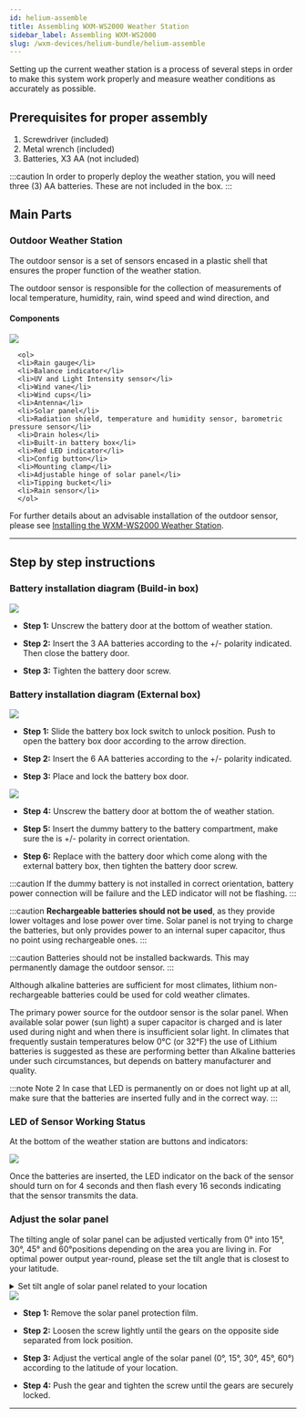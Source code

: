 ```yaml
---
id: helium-assemble
title: Assembling WXM-WS2000 Weather Station
sidebar_label: Assembling WXM-WS2000
slug: /wxm-devices/helium-bundle/helium-assemble
---
```



Setting up the current weather station is a process of several steps in order to make this system work properly
and measure weather conditions as accurately as possible.

## Prerequisites for proper assembly

1. Screwdriver (included)
2. Metal wrench (included)
3. Batteries, X3 AA (not included)

:::caution
In order to properly deploy the weather station, you will need three (3) AA batteries. These are not included in the box.
:::

## Main Parts

### Outdoor Weather Station

The outdoor sensor is a set of sensors encased in a plastic shell that ensures the proper function of the weather station.

The outdoor sensor is responsible for the collection of measurements of local temperature, humidity, rain, wind speed and wind direction, and

<h4>Components</h4>

<section class="explanation two-columns">
    <img src={useBaseUrl("/img/wxm-devices/helium-bundle/ws2000a_b-parts.svg")} />
  <div>

      <ol>
      <li>Rain gauge</li>
      <li>Balance indicator</li>
      <li>UV and Light Intensity sensor</li>
      <li>Wind vane</li>
      <li>Wind cups</li>
      <li>Antenna</li>
      <li>Solar panel</li>
      <li>Radiation shield, temperature and humidity sensor, barometric pressure sensor</li>
      <li>Drain holes</li>
      <li>Built-in battery box</li>
      <li>Red LED indicator</li>
      <li>Config button</li>
      <li>Mounting clamp</li>
      <li>Adjustable hinge of solar panel</li>
      <li>Tipping bucket</li>
      <li>Rain sensor</li>
      </ol>
  </div>
</section>

For further details about an advisable installation of the outdoor sensor, please see [Installing the WXM-WS2000 Weather Station](/wxm-devices/helium-bundle/helium-install-weather-station).

<hr/>

## Step by step instructions

### Battery installation diagram (Build-in box)

<div class="control">
    <img src={useBaseUrl("/img/wxm-devices/helium-bundle/battery diagram-1.svg")} />
</div>

- **Step 1:** Unscrew the battery door at the bottom of weather station.

- **Step 2:** Insert the 3 AA batteries according to the +/- polarity indicated. Then close the battery door.

- **Step 3:** Tighten the battery door screw.

### Battery installation diagram (External box)

  <div class="control">
    <img src={useBaseUrl("/img/wxm-devices/helium-bundle/external-battery-box.svg")} />
  </div>

  - **Step 1:** Slide the battery box lock switch to unlock position. Push to open the battery box door according to the arrow direction.

  - **Step 2:** Insert the 6 AA batteries according to the +/- polarity indicated.

  - **Step 3:**  Place and lock the battery box door.

<div class="control">
  <img src={useBaseUrl("/img/wxm-devices/helium-bundle/battery-diagram-2.svg")} />
</div>

  - **Step 4:**  Unscrew the battery door at bottom the of weather station.

  - **Step 5:**  Insert the dummy battery to the battery compartment, make sure the is +/- polarity in correct orientation.

  - **Step 6:**  Replace with the battery door which come along with the external battery box, then tighten the battery door screw.


:::caution
If the dummy battery is not installed in correct orientation, battery power connection will be
failure and the LED indicator will not be flashing.
:::

:::caution
**Rechargeable batteries should not be used**, as they provide lower voltages and lose power over time.
Solar panel is not trying to charge the batteries, but only provides power to an internal super capacitor,
thus no point using rechargeable ones.
:::

:::caution
Batteries should not be installed backwards. This may permanently damage the outdoor sensor.
:::

Although alkaline batteries are sufficient for most climates, lithium non-rechargeable batteries could be used for cold weather climates.

The primary power source for the outdoor sensor is the solar panel. When available solar power (sun light) a super capacitor is charged
and is later used during night and when there is insufficient solar light.
In climates that frequently sustain temperatures below 0°C (or 32°F) the use of Lithium batteries is suggested
as these are performing better than Alkaline batteries under such circumstances, but depends on battery manufacturer and quality.

:::note Note 2
In case that LED is permanently on or does not light up at all,
make sure that the batteries are inserted fully and in the correct way.
:::

### LED of Sensor Working Status

At the bottom of the weather station are buttons and indicators:

<div class="control">
    <img src={useBaseUrl("/img/wxm-devices/helium-bundle/button-indicators.svg")} />
</div>

Once the batteries are inserted, the LED indicator on the back of the sensor should turn on for 4 seconds
and then flash every 16 seconds indicating that the sensor transmits the data.

### Adjust the solar panel

The tilting angle of solar panel can be adjusted vertically from 0° into 15°, 30°, 45° and 60°positions depending on the area you are living in. For optimal power output year-round,
please set the tilt angle that is closest to your latitude.

<details class="accordion">

<summary>Set tilt angle of solar panel related to your location</summary>

| Location ( latitude, longtitude)  | Solar panel tilt angle    |
| -----------------------           | ------------------------  |
| Hamburg (53.558, 9.7874)          | 60°                       |
| Chicago (42.1146, -88.0464)       | 45°                       |
| Houston (29.7711, -95.3552)       | 30°                       |
| Bangkok (14.2752, 100.5684)       | 15°                       |
| Sydney (-33.5738, 151.3053) *     | 30°                       |

** *Sensors installed in Southern Hemisphere must have their solar panels facing North. **

<div class="control">
    <img src={useBaseUrl("/img/wxm-devices/helium-bundle/tilt-angle.svg")} />
</div>

</details>

<div class="control">
  <img src={useBaseUrl("/img/wxm-devices/helium-bundle/adjust-solar-panel.svg")} />
</div>

- **Step 1:** Remove the solar panel protection film.

- **Step 2:** Loosen the screw lightly until the gears on the opposite side separated from lock position.

- **Step 3:** Adjust the vertical angle of the solar panel (0°, 15°, 30°, 45°, 60°) according to the latitude of your location.

- **Step 4:** Push the gear and tighten the screw until the gears are securely locked.

<hr/>
